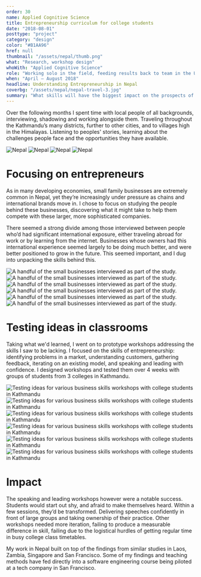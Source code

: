 ```yaml
---
order: 30
name: Applied Cognitive Science
title: Entrepreneurship curriculum for college students
date: "2018-08-01"
posttype: "project"
category: "design"
color: "#B1AA96"
href: null
thumbnail: "/assets/nepal/thumb.png"
what: "Research, workshop design"
whoWith: "Applied Cognitive Science"
role: "Working solo in the field, feeding results back to team in the US"
when: "April – August 2018"
headline: Understanding Entrepreneurship in Nepal
coverbg: "/assets/nepal/nepal-travel-3.jpg"
summary: "What skills will have the biggest impact on the prospects of of a young person in Nepal? I arrived in Kathmandu with this question; on assignment with Applied Cognitive Science, a non-profit working to make education more effective across the world."
---
```


Over the following months I spent time with local people of all backgrounds, interviewing, shadowing and working alongside them. Traveling throughout the Kathmandu’s many districts, further to other cities, and to villages high in the Himalayas. Listening to peoples' stories, learning about the challenges people face and the opportunities they have available.

<ImageGrid caption="Traveling through different areas within Kathmandu, and out into wider Nepal">

![Nepal](/v1619252241/nepal/nepal-travel-1_qwwwqt.jpg)
![Nepal](/v1619252241/nepal/nepal-travel-2_dyc0yy.jpg)
![Nepal](/v1619252241/nepal/nepal-travel-4_ukujum.jpg)
![Nepal](/v1619252241/nepal/nepal-travel-6_yw9aj5.jpg)

</ImageGrid>

# Focusing on entrepreneurs

As in many developing economies, small family businesses are extremely common in Nepal, yet they’re increasingly under pressure as chains and international brands move in. I chose to focus on studying the people behind these businesses, discovering what it might take to help them compete with these larger, more sophisticated companies.

There seemed a strong divide among those interviewed between people who’d had significant international exposure, either traveling abroad for work or by learning from the internet. Businesses whose owners had this international experience seemed largely to be doing much better, and were better positioned to grow in the future. This seemed important, and I dug into unpacking the skills behind this.

<ImageGrid caption="A handful of the small businesses interviewed as part of the study.">

![A handful of the small businesses interviewed as part of the study.](/v1619252241/nepal/nepal-business-1_vjcjmm.jpg)
![A handful of the small businesses interviewed as part of the study.](/v1619252241/nepal/nepal-business-2_jbrigc.jpg)
![A handful of the small businesses interviewed as part of the study.](/v1619252241/nepal/nepal-business-4_tvvhck.jpg)
![A handful of the small businesses interviewed as part of the study.](/v1619252241/nepal/nepal-business-6_pdk37v.jpg)
![A handful of the small businesses interviewed as part of the study.](/v1619252241/nepal/nepal-business-7_hqwsso.jpg)
![A handful of the small businesses interviewed as part of the study.](/v1619252241/nepal/nepal-business-8_p12xud.jpg)

</ImageGrid>

# Testing ideas in classrooms

Taking what we'd learned, I went on to prototype workshops addressing the skills I saw to be lacking. I focused on the skills of entrepreneurship: identifying problems in a market, understanding customers, gathering feedback, iterating on an existing model, and speaking and leading with confidence. I designed workshops and tested them over 4 weeks with groups of students from 3 colleges in Kathmandu.

<ImageGrid caption="Testing ideas for various business skills workshops with college students in Kathmandu">

![Testing ideas for various business skills workshops with college students in Kathmandu](/v1619252241/nepal/nepal-class-1_ekgyyj.jpg)
![Testing ideas for various business skills workshops with college students in Kathmandu](/v1619252241/nepal/nepal-class-2_xiaazn.jpg)
![Testing ideas for various business skills workshops with college students in Kathmandu](/v1619252241/nepal/nepal-class-3_xo7efe.jpg)
![Testing ideas for various business skills workshops with college students in Kathmandu](/v1619252241/nepal/nepal-class-4_obo2ck.jpg)
![Testing ideas for various business skills workshops with college students in Kathmandu](/v1619252241/nepal/nepal-class-5_bd96it.jpg)
![Testing ideas for various business skills workshops with college students in Kathmandu](/v1619252241/nepal/nepal-class-6_qdzbkv.jpg)

</ImageGrid>

# Impact

The speaking and leading workshops however were a notable success. Students would start out shy, and afraid to make themselves heard. Within a few sessions, they’d be transformed. Delivering speeches confidently in front of large groups and taking ownership of their practice. Other workshops needed more iteration, failing to produce a measurable difference in skill, failing due to the logistical hurdles of getting regular time in busy college class timetables.

My work in Nepal built on top of the findings from similar studies in Laos, Zambia, Singapore and San Francisco. Some of my findings and teaching methods have fed directly into a software engineering course being piloted at a tech company in San Francisco.
